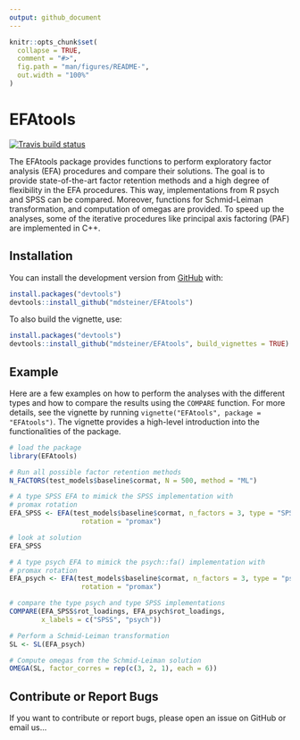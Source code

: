 ```yaml
---
output: github_document
---
```


<!-- README.md is generated from README.Rmd. Please edit that file -->

```r
knitr::opts_chunk$set(
  collapse = TRUE,
  comment = "#>",
  fig.path = "man/figures/README-",
  out.width = "100%"
)
```

# EFAtools

<!-- badges: start -->
[![Travis build status](https://travis-ci.com/mdsteiner/EFAtools.svg?branch=master)](https://travis-ci.com/mdsteiner/EFAtools)
<!-- badges: end -->

The EFAtools package provides functions to perform exploratory factor analysis (EFA) procedures and compare their solutions. The goal is to provide state-of-the-art factor retention methods and a high degree of flexibility in the EFA procedures. This way, implementations from R psych and SPSS can be compared. Moreover, functions for Schmid-Leiman transformation, and computation of omegas are provided. To speed up the analyses, some of the iterative procedures like principal axis factoring (PAF) are implemented in C++.

## Installation

You can install the development version from [GitHub](https://github.com/) with:

```r
install.packages("devtools")
devtools::install_github("mdsteiner/EFAtools")
```

To also build the vignette, use:

```r
install.packages("devtools")
devtools::install_github("mdsteiner/EFAtools", build_vignettes = TRUE)
```

## Example

Here are a few examples on how to perform the analyses with the different types and how to compare the results using the `COMPARE` function. For more details, see the vignette by running `vignette("EFAtools", package = "EFAtools")`. The vignette provides a high-level introduction into the functionalities of the package.

```r
# load the package
library(EFAtools)

# Run all possible factor retention methods
N_FACTORS(test_models$baseline$cormat, N = 500, method = "ML")

# A type SPSS EFA to mimick the SPSS implementation with
# promax rotation
EFA_SPSS <- EFA(test_models$baseline$cormat, n_factors = 3, type = "SPSS",
                  rotation = "promax")

# look at solution
EFA_SPSS

# A type psych EFA to mimick the psych::fa() implementation with
# promax rotation
EFA_psych <- EFA(test_models$baseline$cormat, n_factors = 3, type = "psych",
                  rotation = "promax")

# compare the type psych and type SPSS implementations
COMPARE(EFA_SPSS$rot_loadings, EFA_psych$rot_loadings,
        x_labels = c("SPSS", "psych"))

# Perform a Schmid-Leiman transformation
SL <- SL(EFA_psych)

# Compute omegas from the Schmid-Leiman solution
OMEGA(SL, factor_corres = rep(c(3, 2, 1), each = 6))
```

## Contribute or Report Bugs

If you want to contribute or report bugs, please open an issue on GitHub or email us...
